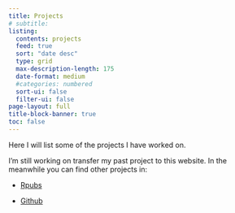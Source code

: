 ```yaml
---
title: Projects
# subtitle: 
listing:
  contents: projects
  feed: true
  sort: "date desc"
  type: grid
  max-description-length: 175
  date-format: medium
  #categories: numbered
  sort-ui: false
  filter-ui: false
page-layout: full
title-block-banner: true
toc: false
---
```

Here I will list some of the projects I have worked on.

::: {.callout-note collapse=true}
I'm still working on transfer my past project to this website. In the meanwhile you can find other projects in:

-   [Rpubs](https://rpubs.com/erik4399)

-   [Github](https://github.com/erikdeluca)

:::
